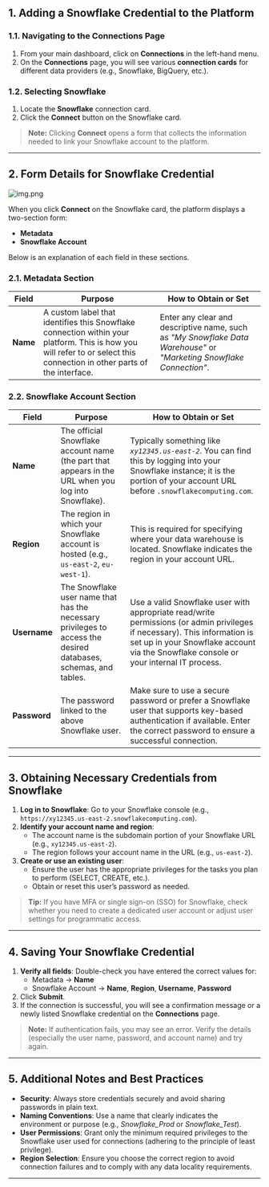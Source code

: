
## 1. Adding a Snowflake Credential to the Platform

### 1.1. Navigating to the Connections Page
1. From your main dashboard, click on **Connections** in the left-hand menu.  
2. On the **Connections** page, you will see various **connection cards** for different data providers (e.g., Snowflake, BigQuery, etc.).

### 1.2. Selecting Snowflake
1. Locate the **Snowflake** connection card.  
2. Click the **Connect** button on the Snowflake card.

> **Note:** Clicking **Connect** opens a form that collects the information needed to link your Snowflake account to the platform.

---

## 2. Form Details for Snowflake Credential

![img.png](/images/connections/snowflake/snowflake-create-form.png)


When you click **Connect** on the Snowflake card, the platform displays a two-section form:

- **Metadata**  
- **Snowflake Account**  

Below is an explanation of each field in these sections.

### 2.1. Metadata Section

| **Field** | **Purpose** | **How to Obtain or Set** |
|-----------|------------|--------------------------|
| **Name**  | A custom label that identifies this Snowflake connection within your platform. This is how you will refer to or select this connection in other parts of the interface. | Enter any clear and descriptive name, such as *"My Snowflake Data Warehouse"* or *"Marketing Snowflake Connection"*. |

### 2.2. Snowflake Account Section

| **Field**   | **Purpose**                                                                                                                                                                                                     | **How to Obtain or Set**                                                                                                                                                                                                                     |
|-------------|-----------------------------------------------------------------------------------------------------------------------------------------------------------------------------------------------------------------|---------------------------------------------------------------------------------------------------------------------------------------------------------------------------------------------------------------------------------------------|
| **Name**    | The official Snowflake account name (the part that appears in the URL when you log into Snowflake).                                                                                                                                                   | Typically something like *`xy12345.us-east-2`*. You can find this by logging into your Snowflake instance; it is the portion of your account URL before `.snowflakecomputing.com`.                                                            |
| **Region**  | The region in which your Snowflake account is hosted (e.g., `us-east-2`, `eu-west-1`).                                                                                                                                                                | This is required for specifying where your data warehouse is located. Snowflake indicates the region in your account URL.                                                                                                                   |
| **Username** | The Snowflake user name that has the necessary privileges to access the desired databases, schemas, and tables.                                                                                                                                       | Use a valid Snowflake user with appropriate read/write permissions (or admin privileges if necessary). This information is set up in your Snowflake account via the Snowflake console or your internal IT process.                          |
| **Password** | The password linked to the above Snowflake user.                                                                                                                                                                                                      | Make sure to use a secure password or prefer a Snowflake user that supports key-based authentication if available. Enter the correct password to ensure a successful connection.                                                             |

---

## 3. Obtaining Necessary Credentials from Snowflake

1. **Log in to Snowflake**: Go to your Snowflake console (e.g., `https://xy12345.us-east-2.snowflakecomputing.com`).  
2. **Identify your account name and region**:  
   - The account name is the subdomain portion of your Snowflake URL (e.g., `xy12345.us-east-2`).  
   - The region follows your account name in the URL (e.g., `us-east-2`).  
3. **Create or use an existing user**:  
   - Ensure the user has the appropriate privileges for the tasks you plan to perform (SELECT, CREATE, etc.).  
   - Obtain or reset this user’s password as needed.  

> **Tip:** If you have MFA or single sign-on (SSO) for Snowflake, check whether you need to create a dedicated user account or adjust user settings for programmatic access.

---

## 4. Saving Your Snowflake Credential

1. **Verify all fields**: Double-check you have entered the correct values for:  
   - Metadata → **Name**  
   - Snowflake Account → **Name**, **Region**, **Username**, **Password**  
2. Click **Submit**.  
3. If the connection is successful, you will see a confirmation message or a newly listed Snowflake credential on the **Connections** page.  

> **Note:** If authentication fails, you may see an error. Verify the details (especially the user name, password, and account name) and try again.

---

## 5. Additional Notes and Best Practices

- **Security**: Always store credentials securely and avoid sharing passwords in plain text.  
- **Naming Conventions**: Use a name that clearly indicates the environment or purpose (e.g., *Snowflake_Prod* or *Snowflake_Test*).  
- **User Permissions**: Grant only the minimum required privileges to the Snowflake user used for connections (adhering to the principle of least privilege).  
- **Region Selection**: Ensure you choose the correct region to avoid connection failures and to comply with any data locality requirements.

---
